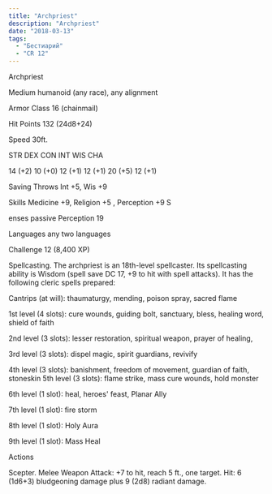 ```yaml
---
title: "Archpriest"
description: "Archpriest"
date: "2018-03-13"
tags:
  - "Бестиарий"
  - "CR 12"
---
```


Archpriest

Medium humanoid (any race), any alignment

Armor Class 16 (chainmail)

Hit Points 132 (24d8+24)

Speed 30ft.

STR DEX CON INT WIS CHA

14 (+2) 10 (+0) 12 (+1) 12 (+1) 20 (+5) 12 (+1)

Saving Throws Int +5, Wis +9

Skills Medicine +9, Religion +5 , Perception +9 S

enses passive Perception 19

Languages any two languages

Challenge 12 (8,400 XP)

Spellcasting. The archpriest is an 18th-level spellcaster. Its spellcasting ability is Wisdom (spell save DC 17, +9 to hit with spell attacks). It has the following cleric spells prepared:

Cantrips (at will): thaumaturgy, mending, poison spray, sacred flame

1st level (4 slots): cure wounds, guiding bolt, sanctuary, bless, healing word, shield of faith

2nd level (3 slots): lesser restoration, spiritual weapon, prayer of healing,

3rd level (3 slots): dispel magic, spirit guardians, revivify

4th level (3 slots): banishment, freedom of movement, guardian of faith, stoneskin 5th level (3 slots): flame strike, mass cure wounds, hold monster

6th level (1 slot): heal, heroes' feast, Planar Ally

7th level (1 slot): fire storm

8th level (1 slot): Holy Aura

9th level (1 slot): Mass Heal

Actions

Scepter. Melee Weapon Attack: +7 to hit, reach 5 ft., one target. Hit: 6 (1d6+3) bludgeoning damage plus 9 (2d8) radiant damage.
